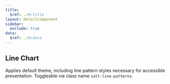 ```yaml
---
title:
  $ref: ./#/title
layout: DetailComponent
sidebar:
  exclude: true
data:
  $ref: ./#/data
---
```


<HighchartsThemeProvider>

## Line Chart

Applies default theme, including line pattern styles necessary for accessible presentation. Toggleable via class name `salt-line-patterns`.

<LivePreview componentName="highcharts-theme" exampleName="LineChart" />

</HighchartsThemeProvider>

